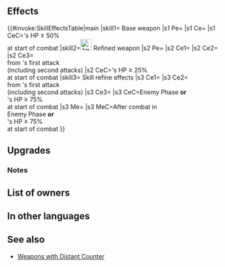 {{Weapon Infobox
|tagid=SID_アマツ
|weaponType=Sword
|might=16
|range=1
|cooldown=-1
|effect=Accelerates Special trigger (cooldown count-1).<br>At start of combat, if unit's HP ≥ 50%, unit can counterattack regardless of foe's range.
|cost=400
|exclusive=1
|statModifiers=0,16,0,0,0
|required=Silver Sword
|refinePaths=default
|refineSP=400
|refineMedals=500
|refineDews=200
|upgradedEffect=Accelerates Special trigger (cooldown count-1).<br>At start of combat, if unit's HP ≥ 25%, unit can counterattack regardless of foe's range. At start of combat, if unit's HP ≥ 25%, grants Atk/Spd/Def/Res+4 to unit and reduces damage from foe's first attack by 7 during combat ("first attack" normally means only the first strike; for effects that grant "unit attacks twice," it means the first and second strikes).
|refineStatsSkill1=3,0,0,0,0
|effectSkill1=If foe initiates combat or foe's HP ≥ 75% at start of combat, grants Atk/Spd/Def/Res+4 to unit, reduces damage from foe's first attack by 40% ("first attack" normally means only the first strike; for effects that grant "unit attacks twice," it means the first and second strikes), and grants Special cooldown charge +1 to unit per attack during combat (only highest value applied; does not stack), and restores 7 HP to unit after combat.
|properties=random_owner
}}
==Effects==
{{#invoke:SkillEffectsTable|main
|skill1={{SCi|weapon}} Base weapon
|s1 Pe={{Eft|Accelerates Special}}
|s1 Ce={{Eft|Distant Counter}}
|s1 CeC={{Tgt|Unit}}'s HP ≥ 50%<br>at start of combat
|skill2=[[File:Attack Plus W.png|x26px|class=inline-icon]] Refined weapon
|s2 Pe={{Eft|Accelerates Special}}
|s2 Ce1={{Eft|Distant Counter}}
|s2 Ce2={{Eft|Temporary buffs|Atk/Spd/Def/Res|4}}
|s2 Ce3={{Eft|Damage Reduction|7}}<br>from {{Tgt|Foe}}'s first attack<br>(including second attacks)
|s2 CeC={{Tgt|Unit}}'s HP ≥ 25%<br>at start of combat
|skill3={{Si|Amatsu|refine=Skill1}} Skill refine effects
|s3 Ce1={{Eft|Temporary buffs|Atk/Spd/Def/Res|4}}
|s3 Ce2={{Eft|Damage Reduction|40%}}<br>from {{Tgt|Foe}}'s first attack<br>(including second attacks)
|s3 Ce3={{Eft|Accelerate Charge|1}}
|s3 CeC=Enemy Phase '''or'''<br>{{Tgt|Foe}}'s HP ≥ 75%<br>at start of combat
|s3 Me={{Eft|Heal|7}}
|s3 MeC=After combat in<br>Enemy Phase '''or'''<br>{{Tgt|Foe}}'s HP ≥ 75%<br>at start of combat
}}

==Upgrades==
{{Weapon Upgrade List}}
===Notes===
{{Temporary buffs|name=Refined Amastu}}
{{FlatDamageReduction|7|name=Refined Amastu}}
{{DamagePercentageReduction}}
{{CooldownChargePlus|name={{St|Amatsu|refine=Skill1}}}}
{{After combat healing|name={{St|Amatsu|refine=Skill1}}}}
==List of owners==
{{Skill Hero List}}
==In other languages==
{{OtherLanguages
|japanese=アマツ
|german=Amatsu
|spanishEU=Amatsu
|spanishLA=Amatsu
|french=Amatsu
|italian=Amatsu
|chineseTW=天都
|portuguese=Amatsu
}}
==See also==
{{See also skills|cond=WikiName LIKE '%amatsu%' OR Description LIKE '%if%unit can counterattack regardless of foe_s range%' AND Description NOT LIKE '%transforms%' AND WikiName NOT LIKE '%Close%' AND WikiName NOT LIKE '%Distant%' AND Exclusive='1'}}
* [[Weapons with Distant Counter]]
{{Weapons Navbox}}